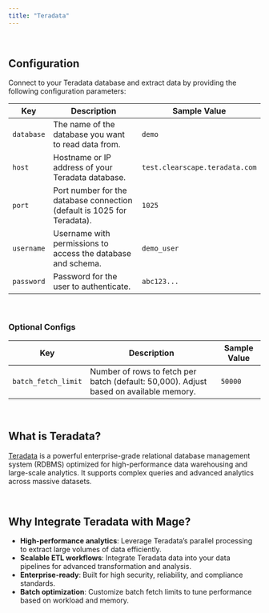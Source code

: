 ```yaml
---
title: "Teradata"
---
```


<br/>

## Configuration

Connect to your Teradata database and extract data by providing the following configuration parameters:

| Key          | Description                                                              | Sample Value                   |
| ------------ | ------------------------------------------------------------------------ | ------------------------------- |
| `database`   | The name of the database you want to read data from.                     | `demo`                          |
| `host`       | Hostname or IP address of your Teradata database.                        | `test.clearscape.teradata.com`   |
| `port`       | Port number for the database connection (default is 1025 for Teradata).  | `1025`                           |
| `username`   | Username with permissions to access the database and schema.             | `demo_user`                      |
| `password`   | Password for the user to authenticate.                                   | `abc123...`                      |

<br/>

### Optional Configs

| Key                 | Description                                                                                  | Sample Value |
| ------------------- | -------------------------------------------------------------------------------------------- | ------------ |
| `batch_fetch_limit`  | Number of rows to fetch per batch (default: 50,000). Adjust based on available memory.       | `50000`      |

<br/>

## What is Teradata?

[Teradata](https://www.teradata.com/) is a powerful enterprise-grade relational database management system (RDBMS) optimized for high-performance data warehousing and large-scale analytics. It supports complex queries and advanced analytics across massive datasets.

<br/>

## Why Integrate Teradata with Mage?

- **High-performance analytics**: Leverage Teradata’s parallel processing to extract large volumes of data efficiently.
- **Scalable ETL workflows**: Integrate Teradata data into your data pipelines for advanced transformation and analysis.
- **Enterprise-ready**: Built for high security, reliability, and compliance standards.
- **Batch optimization**: Customize batch fetch limits to tune performance based on workload and memory.

<br/>
